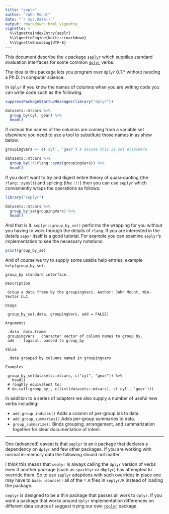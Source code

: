 ```yaml
---
title: "seplr"
author: "John Mount"
date: "`r Sys.Date()`"
output: rmarkdown::html_vignette
vignette: >
  %\VignetteIndexEntry{seplr}
  %\VignetteEngine{knitr::rmarkdown}
  %\VignetteEncoding{UTF-8}
---
```



This document describe the [`R`](https://www.r-project.org) package [`seplyr`](https://github.com/WinVector/seplyr) which supplies *s*tandard *e*valuation interfaces for some common [`dplyr`](https://CRAN.R-project.org/package=dplyr) verbs.

The idea is this package lets you program over `dplyr` 0.7.* without needing a Ph.D. in computer science.

In `dplyr` if you know the names of columns when you are writing code you can write code such as the following.

```r
suppressPackageStartupMessages(library("dplyr"))

datasets::mtcars %>% 
  group_by(cyl, gear) %>% 
  head()
```

If instead the names of the columns are coming from a variable set elsewhere you need to use a tool to substitute those names in as show below.

```r
groupingVars <- c('cyl', 'gear') # assume this is set elsewhere

datasets::mtcars %>% 
  group_by(!!!rlang::syms(groupingVars)) %>% 
  head()
```

If you don't want to try and digest entire theory of quasi-quoting (the `rlang::syms()`) and splicing (the `!!!`) then you can use `seplyr` which conveniently wraps the operations as follows:

```r
library("seplyr")

datasets::mtcars %>% 
  group_by_se(groupingVars) %>% 
  head()
```

And that is it.  `seplyr::group_by_se()` performs the wrapping for you without you having to work through the details of `rlang`.  If you are interested in the details `sepyr` itself is a good tutorial.  For example you can examine `seplyr`'s implementation to see the necessary notations:

```r
print(group_by_se)
```

And of course we try to supply some usable help entries, example `help(group_by_se)`:

```
group_by standard interface.

Description

 Group a data frame by the groupingVars. Author: John Mount, Win-Vector LLC.

Usage

 group_by_se(.data, groupingVars, add = FALSE)
 
Arguments

 .data	data.frame
 groupingVars	character vector of column names to group by.
 add	logical, passed to group_by
 
Value

 .data grouped by columns named in groupingVars

Examples

 group_by_se(datasets::mtcars, c("cyl", "gear")) %>%
   head()
 # roughly equivalent to:
 # do.call(group_by_, c(list(datasets::mtcars), c('cyl', 'gear')))
```

In addition to a series of adapters we also supply a number of useful new verbs including:

 * `add_group_indices()` Adds a column of per-group ids to data.
 * `add_group_summaries()` Adds per-group summaries to data.
 * `group_summarize()` Binds grouping, arrangement, and summarization together for clear documentation of intent.

**********

One (advanced) caveat is that `seplyr` is an `R` package that declares a dependency on `dplyr` and few other packages. If you are working with normal in-memory data the following should not matter.

I *think* this means that `seplyr` is always calling the `dplyr` version of verbs even if another package (such as `sparklyr` or `dbplyr`) has attempted to override them.  So to use `seplyr` adaptions with such overrides in place one may have to `base::source()` all of the `*.R` files in `seplyr/R` instead of loading the package.

`seplyr` is designed to be a thin package that passes all work to `dplyr`.  If you want a package that works around `dplyr` implementation differences on different data sources I suggest trying our own [`replyr`]( https://CRAN.R-project.org/package=replyr) package.
